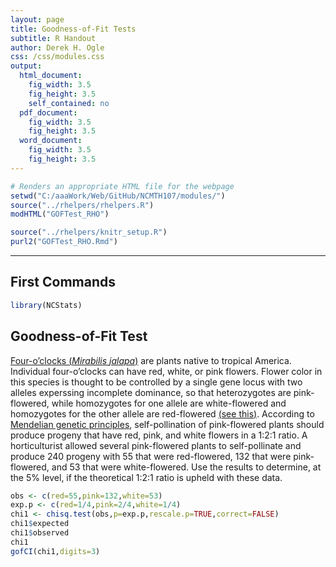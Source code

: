 ```yaml
---
layout: page
title: Goodness-of-Fit Tests
subtitle: R Handout
author: Derek H. Ogle
css: /css/modules.css
output:
  html_document:
    fig_width: 3.5
    fig_height: 3.5
    self_contained: no
  pdf_document:
    fig_width: 3.5
    fig_height: 3.5
  word_document:
    fig_width: 3.5
    fig_height: 3.5
---
```


```r
# Renders an appropriate HTML file for the webpage
setwd("C:/aaaWork/Web/GitHub/NCMTH107/modules/")
source("../rhelpers/rhelpers.R")
modHTML("GOFTest_RHO")
```
```r
source("../rhelpers/knitr_setup.R")
purl2("GOFTest_RHO.Rmd")
```

----

## First Commands
```r
library(NCStats)
```

## Goodness-of-Fit Test
[Four-o'clocks (*Mirabilis jalapa*)](https://en.wikipedia.org/wiki/Mirabilis_jalapa) are plants native to tropical America.  Individual four-o'clocks can have red, white, or pink flowers.  Flower color in this species is thought to be controlled by a single gene locus with two alleles experssing incomplete dominance, so that heterozygotes are pink-flowered, while homozygotes for one allele are white-flowered and homozygotes for the other allele are red-flowered [(see this)](https://en.wikipedia.org/wiki/Mirabilis_jalapa#Genetic_studies).  According to [Mendelian genetic principles](https://en.wikipedia.org/wiki/Mendelian_inheritance), self-pollination of pink-flowered plants should produce progeny that have red, pink, and white flowers in a 1:2:1 ratio.  A horticulturist allowed several pink-flowered plants to self-pollinate and produce 240 progeny with 55 that were red-flowered, 132 that were pink-flowered, and 53 that were white-flowered.  Use the results to determine, at the 5% level, if the theoretical 1:2:1 ratio is upheld with these data.

```r
obs <- c(red=55,pink=132,white=53)
exp.p <- c(red=1/4,pink=2/4,white=1/4)
chi1 <- chisq.test(obs,p=exp.p,rescale.p=TRUE,correct=FALSE)
chi1$expected
chi1$observed
chi1
gofCI(chi1,digits=3)
```
